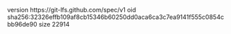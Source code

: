 version https://git-lfs.github.com/spec/v1
oid sha256:32326effb109af8cb15346b60250dd0aca6ca3c7ea9141f555c0854cbb96de90
size 22914
